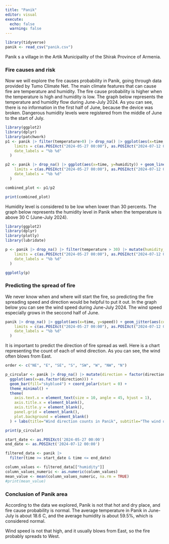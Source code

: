 ```yaml
---
title: "Panik"
editor: visual
execute:
  echo: false
  warning: false
---
```


```r
library(tidyverse)
panik <- read_csv("panik.csv")
```

Panik s a village in the Artik Municipality of the Shirak Province of Armenia.

### Fire causes and risk

Now we will explore the fire causes probability in Panik, going through data provided by Tumo Climate Net. The main climate features that can cause fire are temperature and humidity. The fire cause probability is higher when the temperature is high and humidity is low. The graph below represents the temperature and humidity flow during June-July 2024. As you can see, there is no information in the first half of June, because the device was broken. Dangerous humidity levels were registered from the middle of June to the start of July.

```r
library(ggplot2)
library(dplyr)
library(patchwork)
p1 <- panik |> filter(temperature>0) |> drop_na() |> ggplot(aes(x=time, y=temperature)) + geom_line(color="darkblue") + geom_smooth(color="white") + theme_minimal() + labs(subtitle="Dangerous humidity levels were registered from the middle of June to the start of July", x=NULL, y="Temperatue", title="Temperature and Humidity in Panik") + scale_x_datetime(
    limits = c(as.POSIXct("2024-05-27 00:00"), as.POSIXct("2024-07-12 00:00")),
    date_labels = "%b %d"
  )

p2 <- panik |> drop_na() |> ggplot(aes(x=time, y=humidity)) + geom_line(aes(color=if_else(humidity<30,"too_low", "normal")))+ scale_color_manual(values = c("too_low"="red", normal="orange"), guide="none") + theme_minimal() + labs(x="Time", y="Humidity") + scale_x_datetime(
    limits = c(as.POSIXct("2024-05-27 00:00"), as.POSIXct("2024-07-12 00:00")),
    date_labels = "%b %d"
  )

combined_plot <- p1/p2

print(combined_plot)
```

Humidity level is considered to be low when lower than 30 percents. The graph below represents the humidity level in Panik when the temperature is above 30 C (June-July 2024).

```r
library(ggplot2)
library(dplyr)
library(plotly)
library(lubridate)

p <- panik |> drop_na() |> filter(temperature > 30) |> mutate(humidity_level = factor(if_else(humidity < 30, "Too low", "Normal"))) |> ggplot(aes(x = time, y = temperature, alpha = 0.5)) + geom_point(aes(color = humidity_level)) + scale_color_manual(values = c("Too low" = "firebrick1", "Normal" = "steelblue1")) + theme_bw() + labs(title="Humidity level in Panik", subtitle="Humidity levels are lower than normal", color = "Humidity level", x = "Time", y = "Temperature") + scale_alpha_continuous(guide = "none") + scale_x_datetime(
    limits = c(as.POSIXct("2024-05-27 00:00"), as.POSIXct("2024-07-12 00:00")),
    date_labels = "%b %d"
  )

ggplotly(p)

```

### Predicting the spread of fire

We never know when and where will start the fire, so predicting the fire spreading speed and direction would be helpful to put it out. In the graph below you can see the wind speed during June-July 2024. The wind speed especially grows in the seccond half of June.

```r
panik |> drop_na() |> ggplot(aes(x=time, y=speed)) + geom_jitter(aes(color=if_else(speed<15,"normal", "too_high"), alpha=0.5))+ scale_color_manual(values = c("normal"="black", too_high="darkred"), labels=c("normal"="Normal Speed", "too_high"="High Speed")) + scale_alpha_continuous(guide = "none") + geom_smooth(color="white") + theme_minimal() + labs(title="Wind speed in Panik", x ="Time", y="Speed", color="Wind speed") + scale_x_datetime(
    limits = c(as.POSIXct("2024-05-27 00:00"), as.POSIXct("2024-07-12 00:00")),
    date_labels = "%b %d"
  )
```

It is important to predict the direction of fire spread as well. Here is a chart representing the count of each of wind direction. As you can see, the wind often blows from East.

```r
order <- c("NE", "E", "SE", "S", "SW", "W", "NW", "N")

p_circular <- panik |> drop_na() |> mutate(direction = factor(direction, levels = order)) |>
  ggplot(aes(x=as.factor(direction))) + 
  geom_bar(fill="skyblue4") + coord_polar(start = 0) +
  theme_minimal() +
  theme(
    axis.text.x = element_text(size = 10, angle = 45, hjust = 1),
    axis.title.x = element_blank(),  
    axis.title.y = element_blank(), 
    panel.grid = element_blank(),
    plot.background = element_blank()
  ) + labs(title="Wind direction counts in Panik", subtitle="The wind often blows from East")

print(p_circular) 

start_date <- as.POSIXct('2024-05-27 00:00')
end_date <- as.POSIXct('2024-07-12 00:00')

filtered_data <- panik |>
  filter(time >= start_date & time <= end_date)

column_values <- filtered_data[["humidity"]]
column_values_numeric <- as.numeric(column_values)
mean_value <- mean(column_values_numeric, na.rm = TRUE)
#print(mean_value)
```

### Conclusion of Panik area

According to the data we explored, Panik is not that hot and dry place, and fire cause probability is normal. The average temperature in Panik in June-July is about 18.6 C, and the average humidity is about 59.5%, which is considered normal.

Wind speed is not that high, and it usually blows from East, so the fire probably spreads to West.
